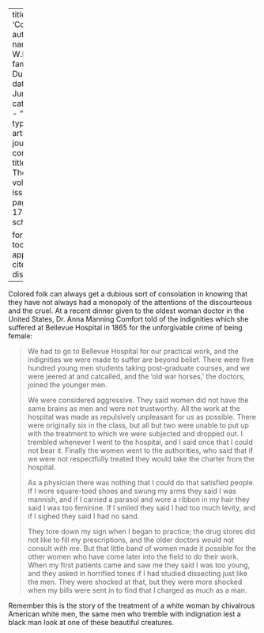 
---
title: 'Consolation'
author:
  - name:
      given: W.E.B.
      family: Du Bois
date: Jun. 1916
categories: 
  - ""
citation: 
  type: article-journal
  container-title: The Crisis
  volume: 12
  issue: 2
  page: 169-173
google-scholar: true

format:
  html:
    toc: false
    appendix-cite-as: display
---



Colored folk can always get a dubious sort of consolation in knowing that they have not always had a monopoly of the attentions of the discourteous and the cruel. At a recent dinner given to the oldest woman doctor in the United States, Dr. Anna Manning Comfort told of the indignities which she suffered at Bellevue Hospital in 1865 for the unforgivable crime of being female: 

> We had to go to Bellevue Hospital for our practical work, and the indignities we were made to suffer are beyond belief. There were five hundred young men students taking post-graduate courses, and we were jeered at and catcalled, and the 'old war horses,' the doctors, joined the younger men.   <p> We were considered aggressive. They said women did not have the same brains as men and were not trustworthy. All the work at the hospital was made as repulsively unpleasant for us as possible. There were originally six in the class, but all but two were unable to put up with the treatment to which we were subjected and dropped out. I trembled whenever I went to the hospital, and I said once that I could not bear it. Finally the women went to the authorities, who said that if we were not respectfully treated they would take the charter from the hospital.    <p> As a physician there was nothing that I could do that satisfied people. If I wore square-toed shoes and swung my arms they said I was mannish, and if I carried a parasol and wore a ribbon in my hair they said I was too feminine. If I smiled they said I had too much levity, and if I sighed they said I had no sand.<p> They tore down my sign when I began to practice; the drug stores did not like to fill my prescriptions, and the older doctors would not consult with me. But that little band of women made it possible for the other women who have come later into the field to do their work. When my first patients came and saw me they said I was too young, and they asked in horrified tones if I had studied dissecting just like the men. They were shocked at that, but they were more shocked when my bills were sent in to find that I charged as much as a man. 

Remember this is the story of the treatment of a white woman by chivalrous American white men, the same men who tremble with indignation lest a black man look at one of these beautiful creatures. 

